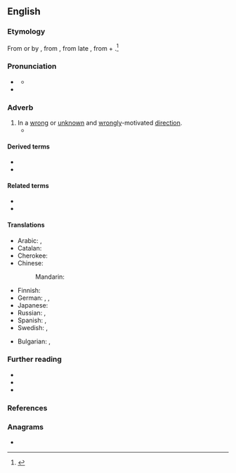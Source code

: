 ==English==

===Etymology===
From {{inh|en|enm|astraien}} or by {{glossary|apheresis}} {{m|enm|straien}}, from {{der|en|fro|estraier||to stray}}, from late {{der|en|ML.|extravagari||to wander beyond}}, from {{der|en|la|extra||beyond}} + {{m|la|vagārī||to wander, stray}}.<ref>{{R:Century 1911}}</ref>

===Pronunciation===
* {{a|US}} {{IPA|en|/əˈstɹeɪ/}}
** {{audio|en|en-us-astray.ogg|Audio (US)}}
* {{rhymes|en|eɪ|s=2}}

===Adverb===
{{en-adv|?}}

# In a [[wrong]] or [[unknown]] and [[wrongly]]-motivated [[direction]].
#* {{quote-book
|en
|year=1907
|publisher=J. M. Dent & Sons Ltd.
|location=London
|chapter=1.X
|author=Virgil
|authorlink=Virgil
|title=The Æneid of Virgil
|url=https://www.gutenberg.org/files/18466/18466-h/18466-h.htm
|translator=Edward Fairfax Taylor
|passage=Go, set the storm-winds free, / And sink their ships or scatter them '''astray''', / And strew their corpses forth, to weltering waves a prey.}}

====Derived terms====
* {{l|en|go astray}}
* {{l|en|lead astray}}

====Related terms====
* {{l|en|stray}}
* {{l|en|estray}}

====Translations====
{{trans-top|in a wrong direction}}
* Arabic: {{t|ar|بِضَلَال}}, {{t|ar|عَلَى ضَلَال}}
* Catalan: {{t+|ca|desencaminadament}}
* Cherokee: {{t|chr|ᎤᎴᎾᎯᏛ}}
* Chinese:
*: Mandarin: {{t|cmn|迷途地}}
{{trans-mid}}
* Finnish: {{t|fi|harhaan}}
* German: {{t+|de|fehlgeleitet}}, {{t+|de|abwegig}}, {{t|de|irregeleitet}}
* Japanese: {{t|ja|道に迷って}}
* Russian: {{t+|ru|заблудиться|alt=заблуди́вшись}}, {{t|ru|сби́вшись с пути́}}
* Spanish: {{t+|es|perdido}}, {{t+|es|extraviado}}
* Swedish: {{t+|sv|vilse}}, {{t|sv|på villovägar}}
{{trans-bottom}}

{{checktrans-top}}
* Bulgarian: {{t+check|bg|заблуден}}, {{t+check|bg|залутан}}
{{trans-mid}}
{{trans-bottom}}

===Further reading===
* {{R:Webster 1913}}
* {{R:OneLook}}
* {{R:Lexico}}

===References===
<references/>

===Anagrams===
* {{anagrams|en|a=aarsty|'Straya|Straya|atrays|tayras|yartas|yatras}}